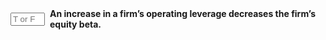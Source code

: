 ::: {.question-block}

<form onsubmit="event.preventDefault(); checkAnswerBox('module4_tf_q48','F')" style="display: flex; align-items: center; gap: 8px;">
<input type="text" id="module4_tf_q48" name="module4_tf_q48" maxlength="1" placeholder="T or F" style="width: 55px;" data-correct-answer="F" /> 
<label for="module4_tf_q48"><strong>An increase in a firm’s operating leverage decreases the firm's equity beta.</strong></label>
</form>

<div id="feedback-module4_tf_q48" class="feedback" data-status="" style="display:none;">
The sentence is FALSE. Higher operating leverage increases the firm’s exposure to systematic risk, raising beta.
</div>

:::
